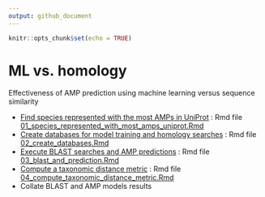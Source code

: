```yaml
---
output: github_document
---
```


```r
knitr::opts_chunk$set(echo = TRUE)
```

# ML vs. homology

Effectiveness of AMP prediction using machine learning versus sequence similarity 


- [Find species represented with the most AMPs in UniProt](01_species_represented_with_most_amps_uniprot) : Rmd file [01_species_represented_with_most_amps_uniprot.Rmd](01_species_represented_with_most_amps_uniprot.Rmd)
- [Create databases for model training and homology searches](02_create_databases.md) : Rmd file [02_create_databases.Rmd](02_create_databases.Rmd)
- [Execute BLAST searches and AMP predictions](03_blast_and_prediction.md) : Rmd file [03_blast_and_prediction.Rmd](03_blast_and_prediction.Rmd)
- [Compute a taxonomic distance metric](04_compute_taxonomic_distance_metric.md) : Rmd file
[04_compute_taxonomic_distance_metric.Rmd](04_compute_taxonomic_distance_metric.Rmd)
- Collate BLAST and AMP models results


